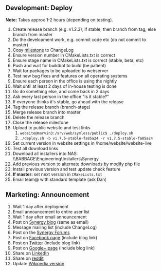 == Development: Deploy ==
'''Note:''' Takes approx 1-2 hours (depending on testing).

# Create release branch (e.g. v1.2.3), if stable, then branch from tag, else branch from master
# Do the development work, e.g. commit code etc (do not commit to master)
# Copy [https://github.com/synergy/synergy/milestones milestone] to ChangeLog
# Ensure version number in CMakeLists.txt is correct
# Ensure stage name in CMakeLists.txt is correct (stable, beta, etc)
# Push and wait for buildbot to build (be patient)
# Wait for packages to be uploaded to webserver
# Test new bug fixes and features on all operating systems
# Ensure each person in the office is using the nightly
# Wait until at least 2 days of in-house testing is done
# Go do something else, and come back in 2 days
# Ask every last person in the office "Is it stable?"
# If everyone thinks it's stable, go ahead with the release
# Tag the release branch (branch-stage)
# Merge release branch into master
# Delete the release branch
# Close the release milestone
# Upload to public website and test links
## <code>website@marvin3:/srv/web/symless/public$ ./deploy.sh</code>
## <code>./deploy.sh -b v1.7.5-stable-fa85a24 -r v1.7.5-stable-fa85a24</code>
# Set current version in website settings in /home/website/website-live
# Test all download links
# Download all installers into NAS: \\BABBAGE\Engineering\Installers\Synergy
# Add previous version to alternate downloads by modify php file
# Install previous version and test update check feature
# '''If master:''' set next version in <code>CMakeLists.txt</code>
# Email team@ with standard template (ask Dan)

== Marketing: Announcement ==

# Wait 1 day after deployment
# Email announcement to entire user list
# Wait 1 day after email announcement
# Post on [http://symless.wordpress.com/ Synergy blog] (same as email)
# Message mailing list (include ChangeLog)
# Post on the [http://symless.org/forum/ Synergy Forums]
# Post on [https://www.facebook.com/symless Facebook page] (include blog link)
# Post on [https://twitter.com/symless Twitter] (include blog link)
# Post on [https://plus.google.com/b/109104035534174281072/+Synergy/posts Google+ page] (include blog link)
# Share on [https://www.linkedin.com/home LinkedIn]
# Share on [https://www.reddit.com/r/software/ reddit]
# Update [http://en.wikipedia.org/wiki/Synergy_(software) Wikipedia version]